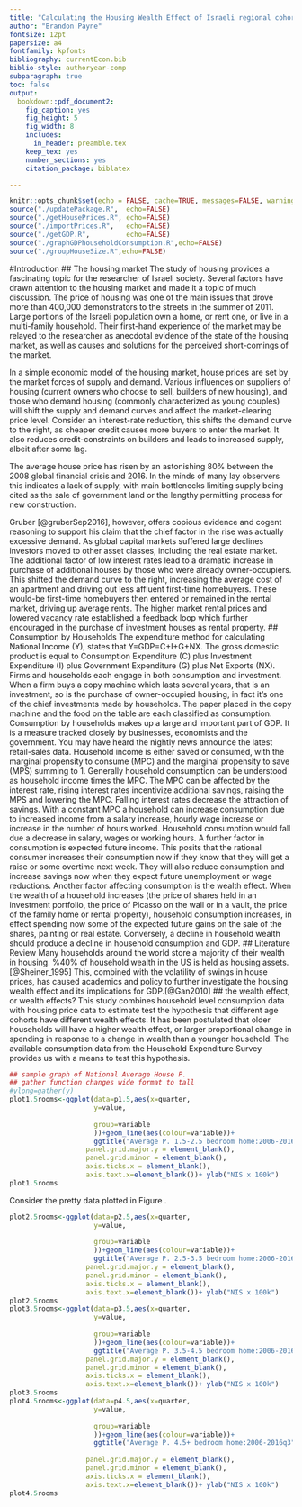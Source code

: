 ```yaml
---
title: "Calculating the Housing Wealth Effect of Israeli regional cohorts"
author: "Brandon Payne"
fontsize: 12pt
papersize: a4
fontfamily: kpfonts
bibliography: currentEcon.bib
biblio-style: authoryear-comp
subparagraph: true
toc: false
output: 
  bookdown::pdf_document2:
    fig_caption: yes
    fig_height: 5
    fig_width: 8
    includes:
      in_header: preamble.tex
    keep_tex: yes
    number_sections: yes
    citation_package: biblatex

---
```


```r
knitr::opts_chunk$set(echo = FALSE, cache=TRUE, messages=FALSE, warning=FALSE)
source("./updatePackage.R",  echo=FALSE)
source("./getHousePrices.R", echo=FALSE)
source("./importPrices.R",   echo=FALSE)
source("./getGDP.R",         echo=FALSE)
source("./graphGDPhouseholdConsumption.R",echo=FALSE)
source("./groupHouseSize.R",echo=FALSE)
```

\begin{abstract}
Uses pseudo-panel construction to calculate the housing wealth effect for regional cohorts of Isreali households. Combines data from the Central Bureau of Statistics Household Expenditure Survey and the Consumer Price Index.
\end{abstract}

\begin{keywords}
 consumption, economics, housing, housing market, liquidity constraints, wealth effect 
\end{keywords}

\newpage

#Introduction
## The housing market
The study of housing provides a fascinating topic for the researcher of Israeli society.
Several factors have drawn attention to the housing market and made it a topic of much discussion.
The price of housing was one of the main issues that drove more than 400,000 demonstrators to the streets in the summer of 2011.
Large portions of the Israeli population own a home, or rent one, or live in a multi-family household. 
Their first-hand experience of the market may be relayed to the researcher as anecdotal evidence of the state of the housing market,
as well as causes and solutions for the perceived short-comings of the market.

In a simple economic model of the housing market, house prices are set by the market forces of supply and demand.
Various influences on suppliers of housing (current owners who choose to sell, builders of new housing), and those who demand housing
(commonly characterized as young couples) will shift the supply and demand curves and affect the market-clearing price level.
Consider an interest-rate reduction, this shifts the demand curve to the right, as cheaper credit causes more buyers to enter the market.  It also reduces credit-constraints on builders and leads to increased supply, albeit after some lag.

The average house price has risen by an astonishing 80% between the 2008 global financial crisis and 2016.
In the minds of many lay observers this indicates a lack of supply, with main bottlenecks limiting supply being cited as the sale of government land or the lengthy permitting process for new construction.

Gruber [@gruberSep2016], however, offers copious evidence and cogent reasoning to support his claim that the chief factor in the rise was actually excessive demand. As global capital markets suffered large declines investors moved to other asset classes, including the real estate market. The additional factor of low interest rates lead to a dramatic increase in purchase of additional houses by those who were already owner-occupiers. This shifted the demand curve to the right, increasing the average cost of an apartment and driving out less affluent first-time homebuyers. These would-be first-time homebuyers then entered or remained in the rental market, driving up average rents. The higher market rental prices and lowered vacancy rate established a feedback loop which further encouraged in the purchase of investment houses as rental property.
## Consumption by Households
The expenditure method for calculating National Income (Y), states that Y=GDP=C+I+G+NX.
The gross domestic product is equal to Consumption Expenditure (C) plus Investment Expenditure (I) plus Government Expenditure (G) plus Net Exports (NX). Firms and households each engage in both consumption and investment. 
When a firm buys a copy machine which lasts several years, that is an investment, so is the purchase of owner-occupied housing, in fact it's one of the chief investments made by households.
The paper placed in the copy machine and the food on the table are each classified as consumption.
Consumption by households makes up a large and important part of GDP. 
It is a measure tracked closely by businesses, economists and the government. 
You may have heard the nightly news announce the latest retail-sales data.
Household income is either saved or consumed, with the marginal propensity to consume (MPC) and the marginal propensity to save (MPS) summing to 1.
Generally household consumption can be understood as household income times the MPC. 
The MPC can be affected by the interest rate, rising interest rates incentivize additional savings, raising the MPS and lowering the MPC. Falling interest rates decrease the attraction of savings.
With a constant MPC a household can increase consumption due to increased income from a salary increase, hourly wage increase or increase in the number of hours worked. Household consumption would fall due a decrease in salary, wages or working hours.
A further factor in consumption is expected future income. This posits that the rational consumer increases their consumption now if they know that they will get a raise or some overtime next week. They will also reduce consumption and increase savings now when they expect future unemployment or wage reductions. 
Another factor affecting consumption is the wealth effect. When the wealth of a household increases (the price of shares held in an investment portfolio, the price of Picasso on the wall or in a vault, the price of the family home or rental property), household consumption increases, in effect spending now some of the expected future gains on the sale of the shares, painting or real estate. Conversely, a decline in household wealth should produce a decline in household consumption and GDP.
## Literature Review
Many households around the world store a majority of their wealth in housing.
%40% of household wealth in the US is held as housing assets.[@Sheiner_1995] This, combined with the volatility of swings in house prices, has caused academics and policy to further investigate the housing wealth effect and its implications for GDP.[@Gan2010]
## the wealth effect, or wealth effects?
This study combines household level consumption data with housing price data to estimate test the hypothesis that different age cohorts have different wealth effects. It has been postulated that older households will have a higher wealth effect, or larger proportional change in spending in response to a change in wealth than a younger household. The available consumption data from the Household Expenditure Survey provides us with a means to test this hypothesis.
```r
## sample graph of National Average House P.
## gather function changes wide format to tall
#ylong=gather(y)
plot1.5rooms<-ggplot(data=p1.5,aes(x=quarter,
                     y=value,
                    
                     group=variable
                     ))+geom_line(aes(colour=variable))+
                     ggtitle("Average P. 1.5-2.5 bedroom home:2006-2016q3")+theme(legend.title=element_blank(),
                   panel.grid.major.y = element_blank(),
                   panel.grid.minor = element_blank(),
                   axis.ticks.x = element_blank(),
                   axis.text.x=element_blank())+ ylab("NIS x 100k")
plot1.5rooms
```

Consider the pretty data plotted in Figure \ref{fig:FigureOne}.

```r

plot2.5rooms<-ggplot(data=p2.5,aes(x=quarter,
                     y=value,
                    
                     group=variable
                     ))+geom_line(aes(colour=variable))+
                     ggtitle("Average P. 2.5-3.5 bedroom home:2006-2016q3")+theme(legend.title=element_blank(),
                   panel.grid.major.y = element_blank(),
                   panel.grid.minor = element_blank(),
                   axis.ticks.x = element_blank(),
                   axis.text.x=element_blank())+ ylab("NIS x 100k")
plot2.5rooms
plot3.5rooms<-ggplot(data=p3.5,aes(x=quarter,
                     y=value,
                    
                     group=variable
                     ))+geom_line(aes(colour=variable))+
                     ggtitle("Average P. 3.5-4.5 bedroom home:2006-2016q3")+theme(legend.title=element_blank(),
                   panel.grid.major.y = element_blank(),
                   panel.grid.minor = element_blank(),
                   axis.ticks.x = element_blank(),
                   axis.text.x=element_blank())+ ylab("NIS x 100k")
plot3.5rooms
plot4.5rooms<-ggplot(data=p4.5,aes(x=quarter,
                     y=value,
                    
                     group=variable
                     ))+geom_line(aes(colour=variable))+
                     ggtitle("Average P. 4.5+ bedroom home:2006-2016q3")+theme(legend.title=element_blank(),
                                                                              
                   panel.grid.major.y = element_blank(),
                   panel.grid.minor = element_blank(),
                   axis.ticks.x = element_blank(),
                   axis.text.x=element_blank())+ ylab("NIS x 100k")
plot4.5rooms


```

